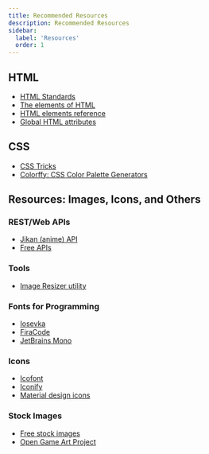 ```yaml
---
title: Recommended Resources
description: Recommended Resources
sidebar:
  label: 'Resources'
  order: 1
---
```


## HTML
- [HTML Standards](https://html.spec.whatwg.org/multipage/syntax.html#syntax)
- [The elements of HTML](https://html.spec.whatwg.org/multipage/#toc-semantics)
- [HTML elements reference](https://developer.mozilla.org/en-US/docs/Web/HTML/Element)
- [Global HTML attributes](https://developer.mozilla.org/en-US/docs/Web/HTML/Global_attributes)


## CSS 
- [CSS Tricks](https://css-tricks.com/)
- [Colorffy: CSS Color Palette Generators](https://colorffy.com/)

## Resources: Images, Icons, and Others

### REST/Web APIs
- [Jikan (anime) API](https://jikan.moe/)
- [Free APIs](https://free-apis.github.io/)

### Tools
- [Image Resizer utility](https://learn.microsoft.com/en-us/windows/powertoys/image-resizer)

### Fonts for Programming
- [Iosevka](https://typeof.net/Iosevka/)
- [FiraCode](https://github.com/tonsky/FiraCode)
- [JetBrains Mono](https://www.jetbrains.com/lp/mono/)


### Icons
- [Icofont](https://icofont.com/)
- [Iconify](https://iconify.design/)
- [Material design icons](https://www.jsdelivr.com/package/npm/material-icons)

### Stock Images
- [Free stock images](https://www.pexels.com/)
- [Open Game Art Project](https://opengameart.org/)

